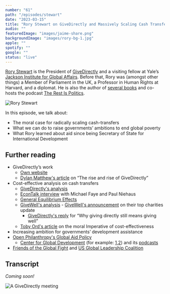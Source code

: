 ```yaml
---
number: "61"
path: "/episodes/stewart"
date: "2023-03-15"
title: "Rory Stewart on GiveDirectly and Massively Scaling Cash Transfers"
audio: ""
featuredImage: "images/jaime-share.png"
backgroundImage: "images/rory-bg-1.jpg"
apple: ""
spotify: ""
google: ""
status: "live"
---
```


[Rory Stewart](https://www.rorystewart.co.uk/about-rory/) is the President of [GiveDirectly](https://www.givedirectly.org/) and a visiting fellow at Yale’s [Jackson Institute for Global Affairs](https://jackson.yale.edu/). Before that, Rory was (amongst other things) a Member of Parliament in the UK, a Professor in Human Rights at Harvard, and a diplomat. He is also the author of [several books](https://en.wikipedia.org/wiki/Rory_Stewart#Writing_and_documentaries) and co-hosts the podcast [The Rest Is Politics](https://podcasts.apple.com/gb/podcast/the-rest-is-politics/id1611374685).

![Rory Stewart](images/rory.jpeg)

In this episode, we talk about:

- The moral case for radically scaling cash-transfers
- What we can do to raise governments’ ambitions to end global poverty
- What Rory learned about aid since being Secretary of State for International Development

## Further reading

- GiveDirectly’s work
	- [Own website](https://www.givedirectly.org/)
  - [Dylan Matthew's article](https://www.vox.com/future-perfect/2022/8/31/23329242/givedirectly-cash-transfers-rory-stewart) on “The rise and rise of GiveDirectly”
- Cost-effective analysis on cash transfers
	- [GiveDirectly's analysis](https://www.givedirectly.org/research-on-cash-transfers/)
  - [EconTalk interview](https://www.econtalk.org/michael-faye-and-paul-niehaus-on-givedirectly/) with Michael Faye and Paul Niehaus
  - [General Equilibrium Effects](https://www.givedirectly.org/wp-content/uploads/2019/11/General-Equilibrium-Effects-of-Cash-Transfers.pdf)
  - [GiveWell's analysis](https://www.givewell.org/international/technical/programs/cash-transfers)
		- [GiveWell's announcement](https://blog.givewell.org/2022/08/17/changes-to-top-charity-criteria) on their top charities update
    - [GiveDirectly's reply](https://www.givedirectly.org/giving-directly-still-means-giving-well/) for “Why giving directly still means giving well”
  - [Toby Ord's article](https://www.cgdev.org/sites/default/files/1427016_file_moral_imperative_cost_effectiveness.pdf) on the moral Imperative of cost-effectiveness
- Increasing ambition for governments’ development assistance
- [Open Philanthropy's Global Aid Policy](https://www.openphilanthropy.org/focus/global-aid-policy/)
  - [Center for Global Development](https://www.cgdev.org/) (for example: [1](https://www.cgdev.org/publication/how-reverse-decline-poverty-focus-uk-aid),[2](https://www.cgdev.org/publication/uk-aid-spend-2022-oral-evidence-international-development-committee-0)) and its [podcasts](https://www.cgdev.org/commentary-and-analysis)
- [Friends of the Global Fight](https://www.theglobalfight.org/) and [US Global Leadership Coalition](https://www.usglc.org/)

## Transcript

*Coming soon!*

![A GiveDirectly meeting](images/rory-bg-2.jpg)
